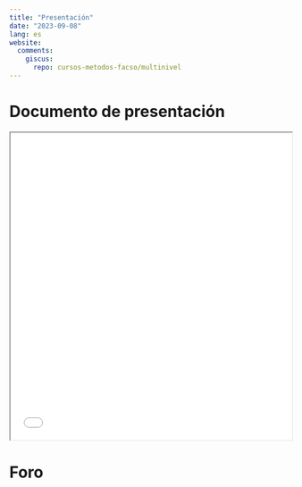 ```yaml
---
title: "Presentación"
date: "2023-09-08"
lang: es
website:
  comments:
    giscus:
      repo: cursos-metodos-facso/multinivel
---
```


# Documento de presentación

<iframe src=/slides/05-ajuste_reporte.html height="550" width=100% allowfullscreen="true">
</iframe> 


# Foro

<script src="https://giscus.app/client.js"
        data-repo="cursos-metodos-facso/multinivel"
        data-repo-id="MDEwOlJlcG9zaXRvcnkyMDA3MTE2MDk="
        data-category="Q&A"
        data-category-id="DIC_kwDOC_aduc4CYhjI"
        data-mapping="title"
        data-strict="0"
        data-reactions-enabled="1"
        data-emit-metadata="0"
        data-input-position="bottom"
        data-theme="light"
        data-lang="es"
        crossorigin="anonymous"
        async>
</script>

